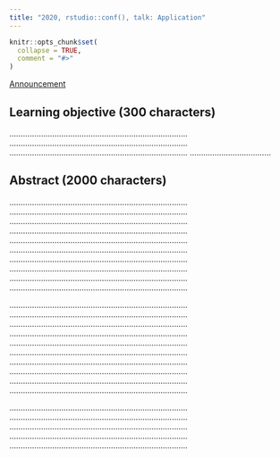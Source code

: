 ```yaml
---
title: "2020, rstudio::conf(), talk: Application"
---
```


```r
knitr::opts_chunk$set(
  collapse = TRUE,
  comment = "#>"
)
```

[Announcement](FIXME)

## Learning objective (300 characters)

...............................................................................
...............................................................................
...............................................................................
....................................

## Abstract  (2000 characters)

...............................................................................
...............................................................................
...............................................................................
...............................................................................
...............................................................................
...............................................................................
...............................................................................
...............................................................................
...............................................................................
...............................................................................

...............................................................................
...............................................................................
...............................................................................
...............................................................................
...............................................................................
...............................................................................
...............................................................................
...............................................................................
...............................................................................
...............................................................................

...............................................................................
...............................................................................
...............................................................................
...............................................................................
...............................................................................
